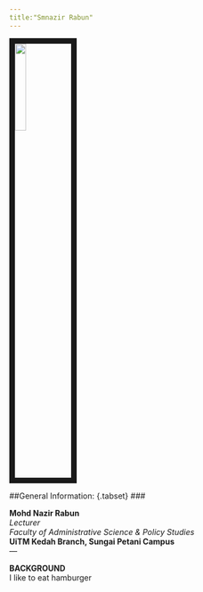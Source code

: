 ---
title:"Smnazir Rabun"
---
  
<link rel="stylesheet" href="sttyle.css" type="text/css">
  
<img src="images/DP.png" style="width:20%; border:10px solid" align="centre">  
  
 ##General Information: {.tabset}
 ###
  
**Mohd Nazir Rabun**  
_Lecturer_  
_Faculty of Administrative Science & Policy Studies_  
**UiTM Kedah Branch, Sungai Petani Campus**  
---
  
**BACKGROUND**  
I like to eat hamburger